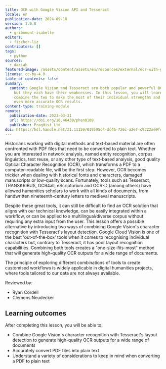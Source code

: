 ```yaml
---
title: OCR with Google Vision API and Tesseract
locale: en
publication-date: 2024-09-18
version: 1.0.0
authors:
  - gribomont-isabelle
editors:
  - fischer-liz
contributors: []
tags:
  - python
sources:
  - dariah
featured-image: /assets/content/assets/en/resources/external/ocr-with-google-vision-api-and-tesseract/featured-image.png
license: cc-by-4.0
table-of-contents: false
summary:
  content: Google Vision and Tesseract are both popular and powerful OCR tools,
    but they each have their weaknesses. In this lesson, you will learn how to
    combine the two to make the most of their individual strengths and achieve
    even more accurate OCR results.
content-type: training-module
remote:
  publication-date: 2023-03-31
  url: https://doi.org/10.46430/phen0109
  publisher: ProgHist Ltd
doi: https://hdl.handle.net/21.11159/019595c4-3c46-726c-a2ef-c9322ae9fc21
---
```

Historians working with digital methods and text-based material are often confronted with PDF files that need to be converted to plain text. Whether you are interested in network analysis, named entity recognition, corpus linguistics, text reuse, or any other type of text-based analysis, good quality Optical Character Recognition (OCR), which transforms a PDF to a computer-readable file, will be the first step. However, OCR becomes trickier when dealing with historical fonts and characters, damaged manuscripts or low-quality scans. Fortunately, tools such as Tesseract, TRANSKRIBUS, OCR4all, eScriptorium and OCR-D (among others) have allowed humanities scholars to work with all kinds of documents, from handwritten nineteenth-century letters to medieval manuscripts.

Despite these great tools, it can still be difficult to find an OCR solution that aligns with our technical knowledge, can be easily integrated within a workflow, or can be applied to a multilingual/diverse corpus without requiring any extra input from the user. This lesson offers a possible alternative by introducing two ways of combining Google Vision's character recognition with Tesseract's layout detection. Google Cloud Vision is one of the best 'out-of-the-box' tools when it comes to recognising individual characters but, contrary to Tesseract, it has poor layout recognition capabilities. Combining both tools creates a "one-size-fits-most" method that will generate high-quality OCR outputs for a wide range of documents.

The principle of exploring different combinations of tools to create customised workflows is widely applicable in digital humanities projects, where tools tailored to our data are not always available.

Reviewed by:

* Ryan Cordell
* Clemens Neudecker

## Learning outcomes

After completing this lesson, you will be able to:

* Combine Google Vision's character recognition with Tesseract's layout detection to generate high-quality OCR outputs for a wide range of documents
* Accurately convert PDF files into plain text
* Understand a variety of considerations to keep in mind when converting a PDF to plain text

<ExternalResource title="Interested in learning more?" subtitle="Check out this lesson on Programming Historian's website" url="https://doi.org/10.46430/phen0109" />
